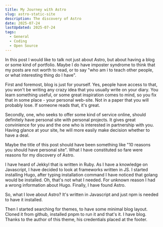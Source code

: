 ```yaml
---
title: My Journey with Astro
slug: astro-static-site
description: The discovery of Astro
date: 2025-07-24
lastUpdated: 2025-07-24
tags:
  - General
  - Coding
  - Open Source
---
```


In this post I would like to talk not just about Astro, but about having a blog or some kind of portfolio. 
Maybe I do have imposter syndrome to think that my posts are not worth to read, or to say "who am i to teach other people, or what interesting thing do I have". 

First and foremost, blog is just for yourself. Yes, people have access to that, you won't be writing any crazy idea that you usually write on your diary.
You learn something useful, or some great inspiration comes to mind, so you fix that in some place - your personal web-site. Not in a paper that you will probably lose. If someone reads that, it's great. 

Secondly, one, who seeks to offer some kind of service online, should definitely have personal site with personal projects.
It gives great convinience for you and the one who is interested in partnership with you. 
Having glance at your site, he will more easily make decision whether to have a deal.

Maybe the title of this post should have been something like "10 reasons you should have personal site".
What I have constituted so fare were reasons for my discovery of Astro.


I have heard of Jekkyl that is written in Ruby. As I have a knowledge on Javascript, I have decided to look at frameworks written in JS.
I started installing Hugo, after typing installation command I have noticed that golang would be installed. Oh, that's not what I needed. For unknown reason I had a wrong information about Hugo.
Finally, I have found Astro. 

So, what I love about Astro? It's written in Javascript and just npm is needed to have it installed.


Then I started searching for themes, to have some minimal blog layout. Cloned it from github, installed pnpm to run it and that's it. I have blog. Thanks to the author of this theme, his credentials placed at the footer.
